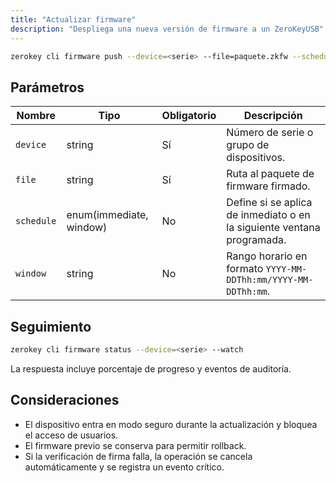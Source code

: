 ```yaml
---
title: "Actualizar firmware"
description: "Despliega una nueva versión de firmware a un ZeroKeyUSB"
---
```


```bash
zerokey cli firmware push --device=<serie> --file=paquete.zkfw --schedule=immediate
```

## Parámetros

| Nombre | Tipo | Obligatorio | Descripción |
| --- | --- | --- | --- |
| `device` | string | Sí | Número de serie o grupo de dispositivos. |
| `file` | string | Sí | Ruta al paquete de firmware firmado. |
| `schedule` | enum(immediate, window) | No | Define si se aplica de inmediato o en la siguiente ventana programada. |
| `window` | string | No | Rango horario en formato `YYYY-MM-DDThh:mm/YYYY-MM-DDThh:mm`.

## Seguimiento

```bash
zerokey cli firmware status --device=<serie> --watch
```

La respuesta incluye porcentaje de progreso y eventos de auditoría.

## Consideraciones

- El dispositivo entra en modo seguro durante la actualización y bloquea el acceso de usuarios.
- El firmware previo se conserva para permitir rollback.
- Si la verificación de firma falla, la operación se cancela automáticamente y se registra un evento crítico.
